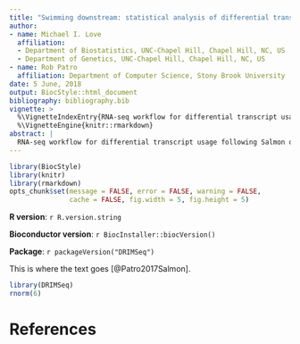 ```yaml
---
title: "Swimming downstream: statistical analysis of differential transcript usage following Salmon quantification"
author:
- name: Michael I. Love
  affiliation: 
  - Department of Biostatistics, UNC-Chapel Hill, Chapel Hill, NC, US
  - Department of Genetics, UNC-Chapel Hill, Chapel Hill, NC, US
- name: Rob Patro
  affiliation: Department of Computer Science, Stony Brook University
date: 5 June, 2018
output: BiocStyle::html_document
bibliography: bibliography.bib
vignette: >
  %\VignetteIndexEntry{RNA-seq workflow for differential transcript usage following Salmon quantification}
  %\VignetteEngine{knitr::rmarkdown}
abstract: |
  RNA-seq workflow for differential transcript usage following Salmon quantification.
---
```


<!-- to compile this: rmarkdown::render("rnaseqDTU.Rmd") -->

<!--
     # a list of all required libraries:
     reqlibs = sub(".*library\\((.*?)\\).*","\\1",grep("library\\(",readLines("rnaseqDTU.Rmd"),value=TRUE))
     find.package(reqlibs)
-->

```r
library(BiocStyle)
library(knitr)
library(rmarkdown)
opts_chunk$set(message = FALSE, error = FALSE, warning = FALSE,
               cache = FALSE, fig.width = 5, fig.height = 5)
```

**R version**: `r R.version.string`

**Bioconductor version**: `r BiocInstaller::biocVersion()`

**Package**: `r packageVersion("DRIMSeq")`

This is where the text goes [@Patro2017Salmon].

```r
library(DRIMSeq)
rnorm(6)
```

# References
